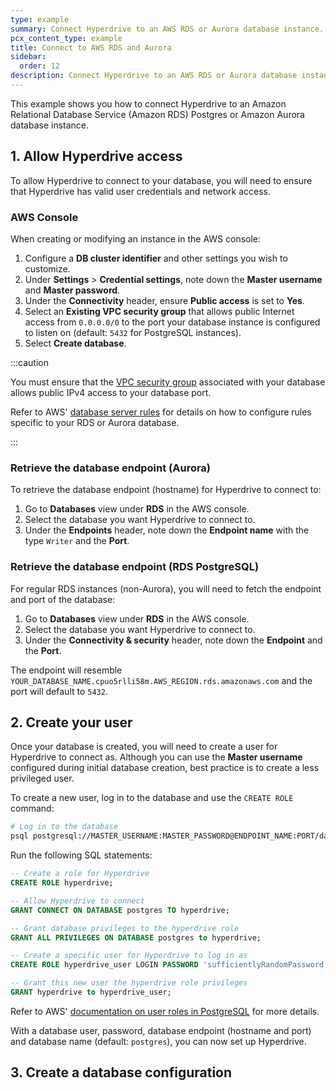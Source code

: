 ```yaml
---
type: example
summary: Connect Hyperdrive to an AWS RDS or Aurora database instance.
pcx_content_type: example
title: Connect to AWS RDS and Aurora
sidebar:
  order: 12
description: Connect Hyperdrive to an AWS RDS or Aurora database instance.
---
```



This example shows you how to connect Hyperdrive to an Amazon Relational Database Service (Amazon RDS) Postgres or Amazon Aurora database instance.

## 1. Allow Hyperdrive access

To allow Hyperdrive to connect to your database, you will need to ensure that Hyperdrive has valid user credentials and network access.

<Render file="public-connectivity" />

### AWS Console

When creating or modifying an instance in the AWS console:

1. Configure a **DB cluster identifier** and other settings you wish to customize.
2. Under **Settings** > **Credential settings**, note down the **Master username** and **Master password**.
3. Under the **Connectivity** header, ensure **Public access** is set to **Yes**.
4. Select an **Existing VPC security group** that allows public Internet access from `0.0.0.0/0` to the port your database instance is configured to listen on (default: `5432` for PostgreSQL instances).
5. Select **Create database**.

:::caution

You must ensure that the [VPC security group](https://docs.aws.amazon.com/vpc/latest/userguide/vpc-security-groups.html) associated with your database allows public IPv4 access to your database port.

Refer to AWS' [database server rules](https://docs.aws.amazon.com/AWSEC2/latest/UserGuide/security-group-rules-reference.html#sg-rules-db-server) for details on how to configure rules specific to your RDS or Aurora database.

:::

### Retrieve the database endpoint (Aurora)

To retrieve the database endpoint (hostname) for Hyperdrive to connect to:

1. Go to **Databases** view under **RDS** in the AWS console.
2. Select the database you want Hyperdrive to connect to.
3. Under the **Endpoints** header, note down the **Endpoint name** with the type `Writer` and the **Port**.

### Retrieve the database endpoint (RDS PostgreSQL)

For regular RDS instances (non-Aurora), you will need to fetch the endpoint and port of the database:

1. Go to **Databases** view under **RDS** in the AWS console.
2. Select the database you want Hyperdrive to connect to.
3. Under the **Connectivity & security** header, note down the **Endpoint** and the **Port**.

The endpoint will resemble `YOUR_DATABASE_NAME.cpuo5rlli58m.AWS_REGION.rds.amazonaws.com` and the port will default to `5432`.

## 2. Create your user

Once your database is created, you will need to create a user for Hyperdrive to connect as. Although you can use the **Master username** configured during initial database creation, best practice is to create a less privileged user.

To create a new user, log in to the database and use the `CREATE ROLE` command:

```sh
# Log in to the database
psql postgresql://MASTER_USERNAME:MASTER_PASSWORD@ENDPOINT_NAME:PORT/database_name
```

Run the following SQL statements:

```sql
-- Create a role for Hyperdrive
CREATE ROLE hyperdrive;

-- Allow Hyperdrive to connect
GRANT CONNECT ON DATABASE postgres TO hyperdrive;

-- Grant database privileges to the hyperdrive role
GRANT ALL PRIVILEGES ON DATABASE postgres to hyperdrive;

-- Create a specific user for Hyperdrive to log in as
CREATE ROLE hyperdrive_user LOGIN PASSWORD 'sufficientlyRandomPassword';

-- Grant this new user the hyperdrive role privileges
GRANT hyperdrive to hyperdrive_user;
```

Refer to AWS' [documentation on user roles in PostgreSQL](https://docs.aws.amazon.com/AmazonRDS/latest/UserGuide/Appendix.PostgreSQL.CommonDBATasks.Roles.html) for more details.

With a database user, password, database endpoint (hostname and port) and database name (default: `postgres`), you can now set up Hyperdrive.

## 3. Create a database configuration

<Render file="create-hyperdrive-config" />
